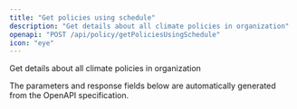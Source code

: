 ```yaml
---
title: "Get policies using schedule"
description: "Get details about all climate policies in organization"
openapi: "POST /api/policy/getPoliciesUsingSchedule"
icon: "eye"
---
```


Get details about all climate policies in organization

<Note>
The parameters and response fields below are automatically generated from the OpenAPI specification.
</Note>
